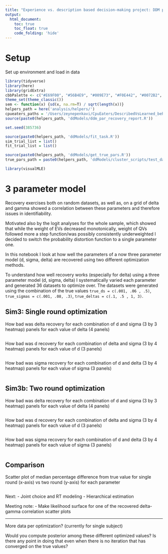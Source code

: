 ```yaml
---
title: "Experience vs. description based decision-making project: DDM parameter recovery multiple round optimization"
output: 
  html_document:
    toc: true
    toc_float: true
    code_folding: 'hide'
---
```


# Setup

Set up environment and load in data

```r
library(tidyverse)
library(here)
library(gridExtra)
cbbPalette <- c("#E69F00", "#56B4E9", "#009E73", "#F0E442", "#0072B2", "#D55E00", "#CC79A7")
theme_set(theme_classic())
sem <- function(x) {sd(x, na.rm=T) / sqrt(length(x))}
helpers_path = here('analysis/helpers/')
cpueaters_paths = '/Users/zeynepenkavi/CpuEaters/DescribedVsLearned_beh/analysis/helpers/'
source(paste0(helpers_path, 'ddModels/ddm_par_recovery_report.R'))

set.seed(385736)
```

```r
source(paste0(helpers_path, 'ddModels/fit_task.R'))
sim_trial_list = list()
fit_trial_list = list()

source(paste0(helpers_path, 'ddModels/get_true_pars.R'))
true_pars_path = paste0(helpers_path, 'ddModels/cluster_scripts/test_data/')

library(visualMLE)
```

# 3 parameter model

Recovery exercises both on random datasets, as well as, on a grid of delta and gamma showed a correlation between these parameters and therefore issues in identifiability. 

Motivated also by the logit analyses for the whole sample, which showed that while the weight of EVs decreased monotonically, weight of QVs followed more a step function/was possibly consistently underweighted I decided to switch the probability distortion function to a single parameter one.

In this notebook I look at how well the parameters of a now three parameter model (d, sigma, delta) are recovered using two different optimization methods.

To understand how well recovery works (especially for delta) using a three parameter model (d, sigma, delta) I systematically varied each parameter and generated 36 datasets to optimize over. The datasets were generated using the combination of the true values `true_ds = c(.001, .06 , .5)`, `true_sigmas = c(.001, .08, .3)`, `true_deltas = c(.1, .5 , 1, 3)`.


## Sim3: Single round optimization

How bad was delta recovery for each combination of d and sigma (3 by 3 heatmap) panels for each value of delta (4 panels)

```r

```

How bad was d recovery for each combination of delta and sigma (3 by 4 heatmap) panels for each value of d (3 panels)

```r

```

How bad was sigma recovery for each combination of d and delta (3 by 4 heatmap) panels for each value of sigma (3 panels)

```r

```

## Sim3b: Two round optimization 

How bad was delta recovery for each combination of d and sigma (3 by 3 heatmap) panels for each value of delta (4 panels)

```r

```

How bad was d recovery for each combination of delta and sigma (3 by 4 heatmap) panels for each value of d (3 panels)

```r

```

How bad was sigma recovery for each combination of d and delta (3 by 4 heatmap) panels for each value of sigma (3 panels)

```r

```

## Comparison

Scatter plot of median percentage difference from true value for single round (x-axis) vs two round (y-axis) for each parameter

```r

```


Next:
- Joint choice and RT modeling
- Hierarchical estimation

Meeting note: 
- Make likelihood surface for one of the recovered delta-gamma correlation scatter plots

------------------------------------------------------------------------------------------------
More data per optimization? (currently for single subject)

Would you compute posterior among these different optimized values? Is there any point in doing that even when there is no iteration that has converged on the true values?